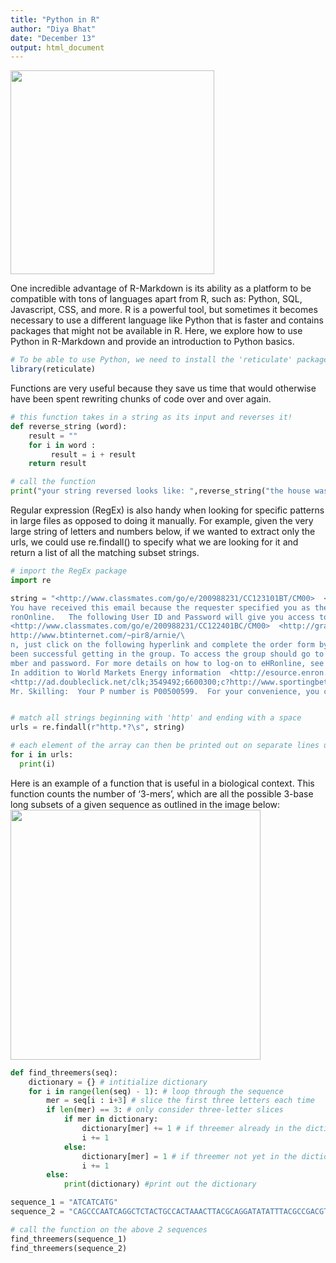 ```yaml
---
title: "Python in R"
author: "Diya Bhat"
date: "December 13"
output: html_document
---
```

![](/blog/PythoninR_files/snake_animated.jpg){width=326px height=326px}

One incredible advantage of R-Markdown is its ability as a platform to be compatible with tons of languages apart from R, such as: Python, SQL, Javascript, CSS, and more. R is a powerful tool, but sometimes it becomes necessary to use a different language like Python that is faster and contains packages that might not be available in R.
Here, we explore how to use Python in R-Markdown and provide an introduction to Python basics.

```r
# To be able to use Python, we need to install the 'reticulate' package which makes Python and R interoperable
library(reticulate)
```

Functions are very useful because they save us time that would otherwise have been spent rewriting chunks of code over and over again.

```python
# this function takes in a string as its input and reverses it!
def reverse_string (word):
    result = ""
    for i in word :
         result = i + result
    return result      

# call the function
print("your string reversed looks like: ",reverse_string("the house was made of jellybeans"))

```
Regular expression (RegEx) is also handy when looking for specific patterns in large files as opposed to doing it manually. For example, given the very large string of letters and numbers below, if we wanted to extract only the urls, we could use re.findall() to specify what we are looking for it and return a list of all the matching subset strings. 

```python
# import the RegEx package 
import re

string = "<http://www.classmates.com/go/e/200988231/CC123101BT/CM00>  <http://graphics.classmates.com/graphics/spacer.gif>  <http://graphics.classmates.com/graphics/sp \
You have received this email because the requester specified you as their Manager. Please click http://itcapps.corp.enron.com/srrs/auth/emailLink.asp?ID=000000000053239&Page=Approval to review and act upon this request.     Request ID          : 000000000053239 Request Create Date\
ronOnline.   The following User ID and Password will give you access to live prices on the web-site http://www.enrononline.com.  User ID: ADM40601 Password: WELCOME!   (note these are case sensitive)    Please keep your User I\
<http://www.classmates.com/go/e/200988231/CC122401BC/CM00>  <http://graphics.classmates.com/graphics/spacer.gif>  <http://graphics.classmates.com/graphics/sp\
http://www.btinternet.com/~pir8/arnie/\
n, just click on the following hyperlink and complete the order form by Tuesday February 12, 2002.  http://zzz1.net/rd/rd.asp?ZXU=562&ZXD=1471085&UID=1471085  If you cannot link directly to the web site, simply cut and paste the address listed above into yo\
been successful getting in the group. To access the group should go to your web browser and type in http://www.egroups.com  The screen should show that you are a member of smu-betas group. When you replied to the original \
mber and password. For more details on how to log-on to eHRonline, see step-by-step instructions at http://isc.enron.com/site/doclibrary/user/ 2. Navigate to the pay advice using the following navigation menus: ? Pay Information ? Paycheck I\
In addition to World Markets Energy information  <http://esource.enron.com/worldmarket.asp> and Country Analysis and Forecasting, <http://esource.enron.com/worldmarket_CountryAnalysis.asp>  \
<http://ad.doubleclick.net/clk;3549492;6600300;c?http://www.sportingbetusa.com/english/casino/casinonew-fr.asp?isLogged=notlogged> A WEEKEND PAIR-A-DICE <http://ad.doubleclick.net/clk;3549492;6600300;c?http://www.sportingbetusa.c \
Mr. Skilling:  Your P number is P00500599.  For your convenience, you can also go to http://isc.enron.com/site/ under"


# match all strings beginning with 'http' and ending with a space
urls = re.findall(r"http.*?\s", string) 

# each element of the array can then be printed out on separate lines using a for loop
for i in urls:
  print(i)

```
Here is an example of a function that is useful in a biological context. This function counts the number of '3-mers', which are all the possible 3-base long subsets of a given sequence as outlined in the image below:
![](/blog/PythoninR_files/kmers.jpeg){width=400px height=400px}
```python

def find_threemers(seq):
    dictionary = {} # intitialize dictionary
    for i in range(len(seq) - 1): # loop through the sequence
        mer = seq[i : i+3] # slice the first three letters each time
        if len(mer) == 3: # only consider three-letter slices
            if mer in dictionary:
                dictionary[mer] += 1 # if threemer already in the dictionary, increase its frequency by 1
                i += 1
            else:
                dictionary[mer] = 1 # if threemer not yet in the dictionary, add it
                i += 1
        else:
            print(dictionary) #print out the dictionary

sequence_1 = "ATCATCATG"
sequence_2 = "CAGCCCAATCAGGCTCTACTGCCACTAAACTTACGCAGGATATATTTACGCCGACGTACT"

# call the function on the above 2 sequences
find_threemers(sequence_1)
find_threemers(sequence_2)
```

